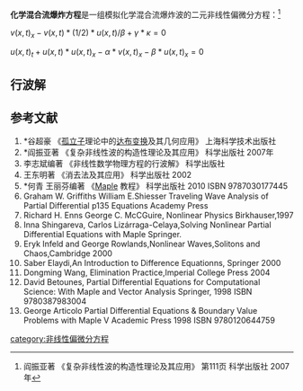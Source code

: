 '''化学混合流爆炸方程'''是一组模拟化学混合流爆炸波的二元非线性偏微分方程：<ref>阎振亚著 《复杂非线性波的构造性理论及其应用》 第111页 科学出版社 2007年</ref>

<math>v(x, t)_x-v(x, t)*(1/2)*u(x, t)/\beta+\gamma*\kappa = 0</math>


<math>u(x, t)_t+u(x, t)*u(x, t)_x-\alpha*v(x, t)_x-\beta*u(x, t)_x = 0</math>

==行波解==
{{Gallery
|width=250
|height=200
|align=center
|File:Chemical flow mixture explosion equation V14.gif|
|File:Chemical flow mixture explosion equation V10.gif|
|File:Chemical flow mixture explosion equation U8.gif|
|File:Chemical flow mixture explosion equation U7.gif|
|File:Chemical flow mixture explosion equation U6.gif|
|File:Chemical flow mixture explosion equation U30.gif|
|File:Chemical flow mixture explosion equation U29.gif|
|File:Chemical flow mixture explosion equation U17.gif|
|File:Chemical flow mixture explosion equation U14.gif|
|File:Chemical flow mixture explosion equation U13.gif|
|File:Chemical flow mixture explosion equation U12.gif|
|File:Chemical flow mixture explosion equation U10.gif
}}

==参考文献==
<references/>
# *谷超豪 《[[孤立子|孤立子]]理论中的[[达布变换|达布变换]]及其几何应用》 上海科学技术出版社
# *阎振亚著 《复杂非线性波的构造性理论及其应用》 科学出版社 2007年
# 李志斌编著 《非线性数学物理方程的行波解》 科学出版社
#王东明著 《消去法及其应用》 科学出版社 2002
# *何青 王丽芬编著 《[[Maple|Maple]] 教程》 科学出版社 2010 ISBN 9787030177445
#Graham W. Griffiths William E.Shiesser Traveling Wave Analysis of Partial Differential p135 Equations Academy Press
# Richard H. Enns George C. McCGuire, Nonlinear Physics Birkhauser,1997
#Inna Shingareva, Carlos Lizárraga-Celaya,Solving Nonlinear Partial Differential Equations with Maple Springer.
#Eryk Infeld and George Rowlands,Nonlinear Waves,Solitons and Chaos,Cambridge 2000
#Saber Elaydi,An Introduction to Difference Equationns, Springer 2000
#Dongming Wang, Elimination Practice,Imperial College Press 2004
# David Betounes, Partial Differential Equations for Computational Science: With Maple and Vector Analysis Springer, 1998 ISBN 9780387983004
# George Articolo Partial Differential Equations & Boundary Value Problems with Maple V Academic Press 1998 ISBN 9780120644759

{{非线性偏微分方程}}


[[category:非线性偏微分方程|category:非线性偏微分方程]]
